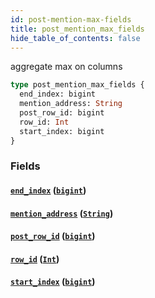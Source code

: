 ```yaml
---
id: post-mention-max-fields
title: post_mention_max_fields
hide_table_of_contents: false
---
```


aggregate max on columns

```graphql
type post_mention_max_fields {
  end_index: bigint
  mention_address: String
  post_row_id: bigint
  row_id: Int
  start_index: bigint
}
```

### Fields

#### [`end_index`](#) ([`bigint`](/07-graphql/scalars/bigint))

#### [`mention_address`](#) ([`String`](/07-graphql/scalars/string))

#### [`post_row_id`](#) ([`bigint`](/07-graphql/scalars/bigint))

#### [`row_id`](#) ([`Int`](/07-graphql/scalars/int))

#### [`start_index`](#) ([`bigint`](/07-graphql/scalars/bigint))
